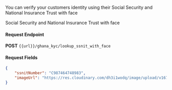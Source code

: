 You can verify your customers identity using their Social Security and National Insurance Trust with face

Social Security and National Insurance Trust with face

#### Request Endpoint

**POST**
 `{{url}}/ghana_kyc/lookup_ssnit_with_face`

#### Request Fields

```json
{
    "ssnitNumber": "C987464748983",
    "imageUrl": "https://res.cloudinary.com/dh3i1wodq/image/upload/v1675417496/cbimage_3_drqdoc.jpg"
}
```